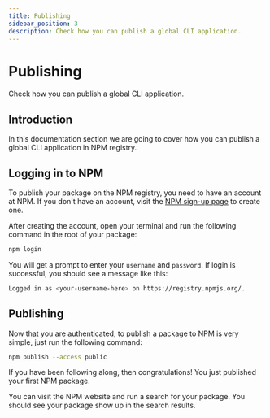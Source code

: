 ```yaml
---
title: Publishing
sidebar_position: 3
description: Check how you can publish a global CLI application.
---
```


# Publishing

Check how you can publish a global CLI application.

## Introduction

In this documentation section we are going to cover how
you can publish a global CLI application in NPM registry.

## Logging in to NPM

To publish your package on the NPM registry, you need to 
have an account at NPM. If you don't have an account, 
visit the [NPM sign-up page](https://www.npmjs.com/signup)
to create one.

After creating the account, open your terminal and run the 
following command in the root of your package:

```bash
npm login
```

You will get a prompt to enter your `username` and `password`. 
If login is successful, you should see a message like this:

```bash
Logged in as <your-username-here> on https://registry.npmjs.org/.
```

## Publishing

Now that you are authenticated, to publish a package to NPM
is very simple, just run the following command:

```bash
npm publish --access public
```

If you have been following along, then congratulations! You 
just published your first NPM package.

You can visit the NPM website and run a search for your 
package. You should see your package show up in the search results.

